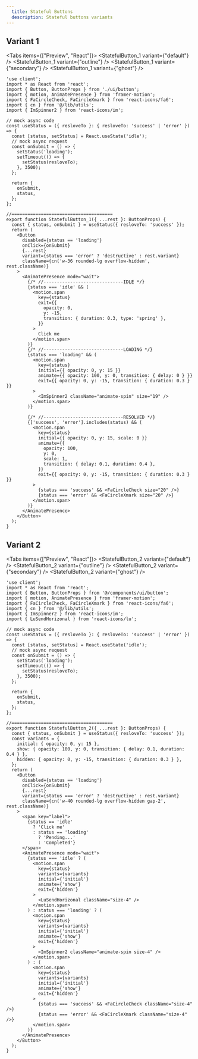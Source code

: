 ```yaml
---
  title: Stateful Buttons 
  description: Stateful buttons variants
---
```



## Variant 1

<Tabs items={["Preview", "React"]}>
  <Tab value="Preview">
  <WithContributor className='flex gap-3 flex-wrap justify-center' contributorKey='aliHussein'>
    <StatefulButton_1 variant={"default"} />
    <StatefulButton_1 variant={"outline"} />
    <StatefulButton_1 variant={"secondary"} />
    <StatefulButton_1 variant={"ghost"} />
  </WithContributor>
  </Tab>
  <Tab value="React">
```tsx
'use client';
import * as React from 'react';
import { Button, ButtonProps } from './ui/button';
import { motion, AnimatePresence } from 'framer-motion';
import { FaCircleCheck, FaCircleXmark } from 'react-icons/fa6';
import { cn } from '@/lib/utils';
import { ImSpinner2 } from 'react-icons/im';

// mock async code
const useStatus = ({ resloveTo }: { resloveTo: 'success' | 'error' }) => {
  const [status, setStatus] = React.useState('idle');
  // mock async request
  const onSubmit = () => {
    setStatus('loading');
    setTimeout(() => {
      setStatus(resloveTo);
    }, 3500);
  };

  return {
    onSubmit,
    status,
  };
};

//======================================
export function StatefulButton_1({ ...rest }: ButtonProps) {
  const { status, onSubmit } = useStatus({ resloveTo: 'success' });
  return (
    <Button
      disabled={status == 'loading'}
      onClick={onSubmit}
      {...rest}
      variant={status === 'error' ? 'destructive' : rest.variant}
      className={cn('w-36 rounded-lg overflow-hidden', rest.className)}
    >
      <AnimatePresence mode="wait">
        {/* //------------------------------IDLE */}
        {status === 'idle' && (
          <motion.span
            key={status}
            exit={{
              opacity: 0,
              y: -15,
              transition: { duration: 0.3, type: 'spring' },
            }}
          >
            Click me
          </motion.span>
        )}
        {/* //------------------------------LOADING */}
        {status === 'loading' && (
          <motion.span
            key={status}
            initial={{ opacity: 0, y: 15 }}
            animate={{ opacity: 100, y: 0, transition: { delay: 0 } }}
            exit={{ opacity: 0, y: -15, transition: { duration: 0.3 } }}
          >
            <ImSpinner2 className="animate-spin" size="19" />
          </motion.span>
        )}

        {/* //------------------------------RESOLVED */}
        {['success', 'error'].includes(status) && (
          <motion.span
            key={status}
            initial={{ opacity: 0, y: 15, scale: 0 }}
            animate={{
              opacity: 100,
              y: 0,
              scale: 1,
              transition: { delay: 0.1, duration: 0.4 },
            }}
            exit={{ opacity: 0, y: -15, transition: { duration: 0.3 } }}
          >
            {status === 'success' && <FaCircleCheck size="20" />}
            {status === 'error' && <FaCircleXmark size="20" />}
          </motion.span>
        )}
      </AnimatePresence>
    </Button>
  );
}
```
</Tab>

</Tabs>


## Variant 2

<Tabs items={["Preview", "React"]}>
  <Tab value="Preview">
  <WithContributor className='flex gap-3 flex-wrap justify-center' contributorKey='aliHussein'>
    <StatefulButton_2 variant={"default"} />
    <StatefulButton_2 variant={"outline"} />
    <StatefulButton_2 variant={"secondary"} />
    <StatefulButton_2 variant={"ghost"} />
  </WithContributor>
  </Tab>
  <Tab value="React">
```tsx
'use client';
import * as React from 'react';
import { Button, ButtonProps } from '@/components/ui/button';
import { motion, AnimatePresence } from 'framer-motion';
import { FaCircleCheck, FaCircleXmark } from 'react-icons/fa6';
import { cn } from '@/lib/utils';
import { ImSpinner2 } from 'react-icons/im';
import { LuSendHorizonal } from 'react-icons/lu';

// mock async code
const useStatus = ({ resloveTo }: { resloveTo: 'success' | 'error' }) => {
  const [status, setStatus] = React.useState('idle');
  // mock async request
  const onSubmit = () => {
    setStatus('loading');
    setTimeout(() => {
      setStatus(resloveTo);
    }, 3500);
  };

  return {
    onSubmit,
    status,
  };
};

//======================================
export function StatefulButton_2({ ...rest }: ButtonProps) {
  const { status, onSubmit } = useStatus({ resloveTo: 'success' });
  const variants = {
    initial: { opacity: 0, y: 15 },
    show: { opacity: 100, y: 0, transition: { delay: 0.1, duration: 0.4 } },
    hidden: { opacity: 0, y: -15, transition: { duration: 0.3 } },
  };
  return (
    <Button
      disabled={status == 'loading'}
      onClick={onSubmit}
      {...rest}
      variant={status === 'error' ? 'destructive' : rest.variant}
      className={cn('w-40 rounded-lg overflow-hidden gap-2', rest.className)}
    >
      <span key="label">
        {status == 'idle'
          ? 'Click me'
          : status == 'loading'
            ? 'Pending...'
            : 'Completed'}
      </span>
      <AnimatePresence mode="wait">
        {status === 'idle' ? (
          <motion.span
            key={status}
            variants={variants}
            initial={'initial'}
            animate={'show'}
            exit={'hidden'}
          >
            <LuSendHorizonal className="size-4" />
          </motion.span>
        ) : status === 'loading' ? (
          <motion.span
            key={status}
            variants={variants}
            initial={'initial'}
            animate={'show'}
            exit={'hidden'}
          >
            <ImSpinner2 className="animate-spin size-4" />
          </motion.span>
        ) : (
          <motion.span
            key={status}
            variants={variants}
            initial={'initial'}
            animate={'show'}
            exit={'hidden'}
          >
            {status === 'success' && <FaCircleCheck className="size-4" />}
            {status === 'error' && <FaCircleXmark className="size-4" />}
          </motion.span>
        )}
      </AnimatePresence>
    </Button>
  );
}

```
</Tab>

</Tabs>